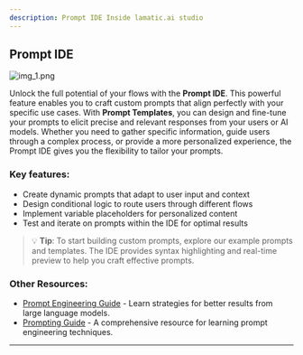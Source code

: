 ```yaml
---
description: Prompt IDE Inside lamatic.ai studio
---
```


## **Prompt IDE**

![img_1.png](./img_1.png)

Unlock the full potential of your flows with the **Prompt IDE**. This powerful feature enables you to craft custom prompts that align perfectly with your specific use cases. With **Prompt Templates**, you can design and fine-tune your prompts to elicit precise and relevant responses from your users or AI models. Whether you need to gather specific information, guide users through a complex process, or provide a more personalized experience, the Prompt IDE gives you the flexibility to tailor your prompts.

### Key features:
- Create dynamic prompts that adapt to user input and context
- Design conditional logic to route users through different flows
- Implement variable placeholders for personalized content
- Test and iterate on prompts within the IDE for optimal results

> 💡 **Tip**: To start building custom prompts, explore our example prompts and templates. The IDE provides syntax highlighting and real-time preview to help you craft effective prompts.

### **Other Resources**:
- [Prompt Engineering Guide](https://platform.openai.com/docs/guides/prompt-engineering) - Learn strategies for better results from large language models.
- [Prompting Guide](https://www.promptingguide.ai/) - A comprehensive resource for learning prompt engineering techniques.

---
